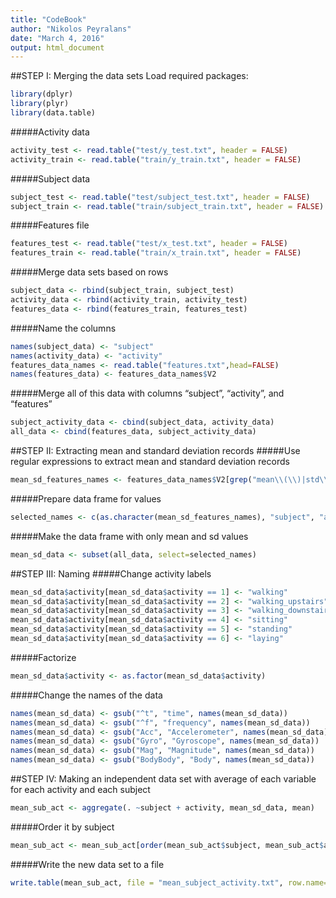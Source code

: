 ```yaml
---
title: "CodeBook"
author: "Nikolos Peyralans"
date: "March 4, 2016"
output: html_document
---
```


##STEP I: Merging the data sets
Load required packages:
```r
library(dplyr)
library(plyr)
library(data.table)
```
#####Activity data
```r
activity_test <- read.table("test/y_test.txt", header = FALSE)
activity_train <- read.table("train/y_train.txt", header = FALSE)
```

#####Subject data
```r
subject_test <- read.table("test/subject_test.txt", header = FALSE)
subject_train <- read.table("train/subject_train.txt", header = FALSE)
```

#####Features file
```r
features_test <- read.table("test/x_test.txt", header = FALSE)
features_train <- read.table("train/x_train.txt", header = FALSE)
```

#####Merge data sets based on rows
```r
subject_data <- rbind(subject_train, subject_test)
activity_data <- rbind(activity_train, activity_test)
features_data <- rbind(features_train, features_test)
```

#####Name the columns
```r
names(subject_data) <- "subject"
names(activity_data) <- "activity"
features_data_names <- read.table("features.txt",head=FALSE)
names(features_data) <- features_data_names$V2
```

#####Merge all of this data with columns "subject", "activity", and "features"
```r
subject_activity_data <- cbind(subject_data, activity_data)
all_data <- cbind(features_data, subject_activity_data)
```

##STEP II: Extracting mean and standard deviation records
#####Use regular expressions to extract mean and standard deviation records
```r
mean_sd_features_names <- features_data_names$V2[grep("mean\\(\\)|std\\(\\)", features_data_names$V2)]
```
#####Prepare data frame for values
```r
selected_names <- c(as.character(mean_sd_features_names), "subject", "activity")
```
#####Make the data frame with only mean and sd values
```r
mean_sd_data <- subset(all_data, select=selected_names)
```
##STEP III: Naming
#####Change activity labels
```r
mean_sd_data$activity[mean_sd_data$activity == 1] <- "walking"
mean_sd_data$activity[mean_sd_data$activity == 2] <- "walking_upstairs"
mean_sd_data$activity[mean_sd_data$activity == 3] <- "walking_downstairs"
mean_sd_data$activity[mean_sd_data$activity == 4] <- "sitting"
mean_sd_data$activity[mean_sd_data$activity == 5] <- "standing"
mean_sd_data$activity[mean_sd_data$activity == 6] <- "laying"
```
#####Factorize
```r
mean_sd_data$activity <- as.factor(mean_sd_data$activity)
```
#####Change the names of the data 
```r

names(mean_sd_data) <- gsub("^t", "time", names(mean_sd_data))
names(mean_sd_data) <- gsub("^f", "frequency", names(mean_sd_data))
names(mean_sd_data) <- gsub("Acc", "Accelerometer", names(mean_sd_data))
names(mean_sd_data) <- gsub("Gyro", "Gyroscope", names(mean_sd_data))
names(mean_sd_data) <- gsub("Mag", "Magnitude", names(mean_sd_data))
names(mean_sd_data) <- gsub("BodyBody", "Body", names(mean_sd_data))
```
##STEP IV: Making an independent data set with average of each variable for each activity and each subject
```r
mean_sub_act <- aggregate(. ~subject + activity, mean_sd_data, mean)
```
#####Order it by subject
```r
mean_sub_act <- mean_sub_act[order(mean_sub_act$subject, mean_sub_act$activity),]
```
#####Write the new data set to a file
```r
write.table(mean_sub_act, file = "mean_subject_activity.txt", row.name=FALSE)
```
